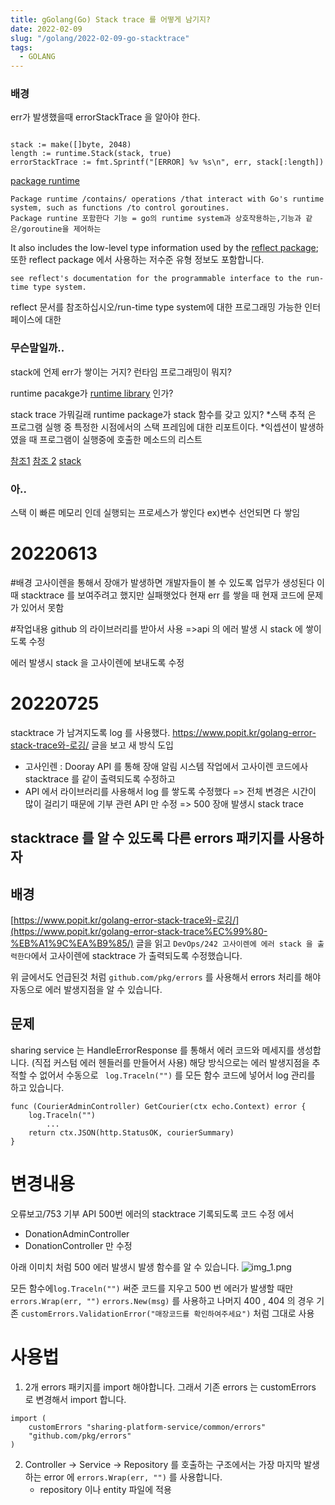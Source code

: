 ```yaml
---
title: gGolang(Go) Stack trace 를 어떻게 남기지?
date: 2022-02-09
slug: "/golang/2022-02-09-go-stacktrace"
tags:
  - GOLANG
---
```



### 배경
err가 발생했을때 errorStackTrace 을 알아야 한다.

```

stack := make([]byte, 2048)
length := runtime.Stack(stack, true)
errorStackTrace := fmt.Sprintf("[ERROR] %v %s\n", err, stack[:length])

```


[package ](https://www.cs.ubc.ca/~bestchai/teaching/cs416_2015w2/go1.4.3-docs/pkg/runtime/index.html)
[runtime](https://go.dev/src/runtime/stack.go)
```
Package runtime /contains/ operations /that interact with Go's runtime system, such as functions /to control goroutines.
Package runtine 포함한다 기능 = go의 runtime system과 상호작용하는,기능과 같은/goroutine을 제어하는
```
It also includes the low-level type information used by the [reflect package](https://pkg.go.dev/reflect);
또한 reflect package 에서 사용하는 저수준 유형 정보도 포함합니다.
```
see reflect's documentation for the programmable interface to the run-time type system.
```
reflect 문서를 참조하십시오/run-time type system에 대한 프로그래밍 가능한 인터페이스에 대한


### 무슨말일까..
stack에 언제 err가 쌓이는 거지?
런타임 프로그래밍이 뭐지?


runtime pacakge가 [runtime library](https://en.wikipedia.org/wiki/Runtime\_library) 인가?


stack trace 가뭐길래 runtime package가 stack 함수를 갖고 있지?
\*스택 추적 은 프로그램 실행 중 특정한 시점에서의 스택 프레임에 대한 리포트이다.
\*익셉션이 발생하였을 때 프로그램이 실행중에 호출한 메소드의 리스트


[참조1](https://stackoverflow.com/questions/3900549/what-is-runtime?rq=1)
[참조 2](https://hashcode.co.kr/questions/2162/stack-trace%EA%B0%80-%EB%AC%B4%EC%97%87%EC%9D%B8%EA%B0%80%EC%9A%94-%EC%95%A0%ED%94%8C%EB%A6%AC%EC%BC%80%EC%9D%B4%EC%85%98-%EC%97%90%EB%9F%AC%EB%A5%BC-%EB%94%94%EB%B2%84%EA%B9%85%ED%95%A0-%EB%95%8C-%EA%B7%B8%EA%B2%83%EC%9D%84-%EC%96%B4%EB%96%BB%EA%B2%8C-%ED%99%9C%EC%9A%A9%ED%95%B4%EC%95%BC-%ED%95%98%EB%82%98%EC%9A%94)
[stack](https://pkg.go.dev/runtime#Stack)

### 아..
스택 이 빠른 메모리 인데
실행되는 프로세스가 쌓인다
ex)변수 선언되면 다 쌓임



# 20220613 
#배경
고사이렌을 통해서 장애가 발생하면
개발자들이 볼 수 있도록 업무가 생성된다
이때 stacktrace 를 보여주려고 했지만 실패햇었다
현재 err 를 쌓을 때 현재 코드에 문제가 있어서 못함

#작업내용
github 의 라이브러리를 받아서 사용
=>api 의 에러 발생 시 stack 에 쌓이도록 수정

에러 발생시 stack 을 고사이렌에 보내도록 수정

# 20220725
stacktrace 가 남겨지도록 log 를 사용했다.
https://www.popit.kr/golang-error-stack-trace와-로깅/ 글을 보고 새 방식 도입
- 고사인렌 : Dooray API 를 통해 장애 알림 시스템
작업에서 고사이렌 코드에사 stacktrace 를 같이 출력되도록 수정하고
- API 에서 라이브러리를 사용해서 log 를 쌓도록 수정했다
    =>  전체 변경은 시간이 많이 걸리기 때문에 기부 관련 API 만 수정 =>  500 장애 발생시 stack trace

## stacktrace 를 알 수 있도록 다른 errors 패키지를 사용하자
## 배경

[https://www.popit.kr/golang-error-stack-trace와-로깅/](https://www.popit.kr/golang-error-stack-trace%EC%99%80-%EB%A1%9C%EA%B9%85/) 글을 읽고
`DevOps/242 고사이렌에 에러 stack 을 출력한다`에서 고사이렌에 stacktrace 가 출력되도록 수정했습니다.

위 글에서도 언급된것 처럼
`github.com/pkg/errors` 를 사용해서 errors 처리를 해야
자동으로 에러 발생지점을 알 수 있습니다.

## 문제

sharing service 는 HandleErrorResponse 를 통해서 에러 코드와 메세지를 생성합니다. (직접 커스텀 에러 헨들러를 만들어서 사용)
해당 방식으로는 에러 발생지점을 추적할 수 없어서
수동으로 ` log.Traceln("")` 를 모든 함수 코드에 넣어서 log 관리를 하고 있습니다.

```
func (CourierAdminController) GetCourier(ctx echo.Context) error {
	log.Traceln("")
        ...
	return ctx.JSON(http.StatusOK, courierSummary)
}
```

# 변경내용
오류보고/753 기부 API 500번 에러의 stacktrace 기록되도록 코드 수정 에서
* DonationAdminController
* DonationController 만 수정

아래 이미치 처럼 500 에러 발생시 발생 함수를 알 수 있습니다.
![img_1.png](../img/stacktrace.JPG)

모든 함수에`log.Traceln("")` 써준 코드를 지우고
500 번 에러가 발생할 때만 ` errors.Wrap(err, "")` `errors.New(msg)` 를 사용하고
나머지 400 , 404 의 경우 기존 `customErrors.ValidationError("매장코드를 확인하여주세요")` 처럼 그대로 사용

# 사용법

1. 2개 errors 패키지를 import 해야합니다. 그래서
기존 errors 는 customErrors 로 변경해서 import 합니다.

```
import (
	customErrors "sharing-platform-service/common/errors"
    "github.com/pkg/errors"
)
```

2. Controller -> Service -> Repository 를 호출하는 구조에서는
가장 마지막 발생하는 error 에 `errors.Wrap(err, "")` 를 사용합니다.
    * repository 이나 entity 파일에 적용